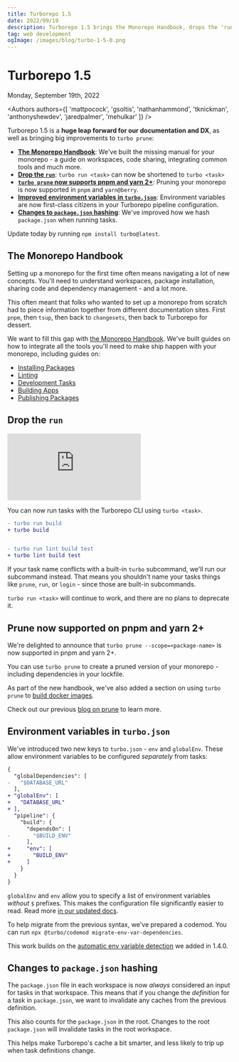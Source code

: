 ```yaml
---
title: Turborepo 1.5
date: 2022/09/19
description: Turborepo 1.5 brings the Monorepo Handbook, drops the 'run' command, improves pruning, and much more!
tag: web development
ogImage: /images/blog/turbo-1-5-0.png
---
```


# Turborepo 1.5


<div className="text-sm mt-2 text-center text-gray-500 dark:text-gray-400">Monday, September 19th, 2022</div>

<Authors authors={[ 'mattpocock', 'gsoltis', 'nathanhammond', 'tknickman', 'anthonyshewdev', 'jaredpalmer', 'mehulkar' ]} />

Turborepo 1.5 is a **huge leap forward for our documentation and DX**, as well as bringing big improvements to `turbo prune`:

- [**The Monorepo Handbook**](#the-monorepo-handbook): We've built the missing manual for your monorepo - a guide on workspaces, code sharing, integrating common tools and much more.
- [**Drop the `run`**](#drop-the-run): `turbo run <task>` can now be shortened to `turbo <task>`
- [**`turbo prune` now supports pnpm and yarn 2+**](#prune-now-supported-on-pnpm-and-yarn-2): Pruning your monorepo is now supported in `pnpm` and `yarn@berry`.
- [**Improved environment variables in `turbo.json`**](#environment-variables-in-turbojson): Environment variables are now first-class citizens in your Turborepo pipeline configuration.
- [**Changes to `package.json` hashing**](#changes-to-packagejson-hashing): We've improved how we hash `package.json` when running tasks.

Update today by running `npm install turbo@latest`.

## The Monorepo Handbook

Setting up a monorepo for the first time often means navigating a lot of new concepts. You'll need to understand workspaces, package installation, sharing code and dependency management - and a lot more.

This often meant that folks who wanted to set up a monorepo from scratch had to piece information together from different documentation sites. First `pnpm`, then `tsup`, then back to `changesets`, then back to Turborepo for dessert.

We want to fill this gap with [the Monorepo Handbook](/docs/handbook). We've built guides on how to integrate all the tools you'll need to make ship happen with your monorepo, including guides on:

- [Installing Packages](/docs/handbook/package-installation)
- [Linting](/docs/handbook/linting)
- [Development Tasks](/docs/handbook/dev)
- [Building Apps](/docs/handbook/building-your-app)
- [Publishing Packages](/docs/handbook/publishing-packages)

## Drop the `run`

<iframe className="max-w-xl h-72 sm:h-96 w-full mt-6" src="https://www.youtube.com/embed/PEgk2v6KntY" title="YouTube video player" frameborder="0" allow="accelerometer; autoplay; clipboard-write; encrypted-media; gyroscope; picture-in-picture"></iframe>

You can now run tasks with the Turborepo CLI using `turbo <task>`.

```diff
- turbo run build
+ turbo build


- turbo run lint build test
+ turbo lint build test
```

If your task name conflicts with a built-in `turbo` subcommand, we'll run our subcommand instead. That means you shouldn't name your tasks things like `prune`, `run`, or `login` - since those are built-in subcommands.

`turbo run <task>` will continue to work, and there are no plans to deprecate it.

## Prune now supported on pnpm and yarn 2+

We're delighted to announce that `turbo prune --scope=<package-name>` is now supported in pnpm and yarn 2+.

You can use `turbo prune` to create a pruned version of your monorepo - including dependencies in your lockfile.

As part of the new handbook, we've also added a section on using `turbo prune` to [build docker images](/docs/handbook/deploying-with-docker).

Check out our previous [blog on prune](/blog/turbo-0-4-0#experimental-pruned-workspaces) to learn more.

## Environment variables in `turbo.json`

We've introduced two new keys to `turbo.json` - `env` and `globalEnv`. These allow environment variables to be configured _separately_ from tasks:

```diff filename="turbo.json"
{
  "globalDependencies": [
-   "$DATABASE_URL"
  ],
+ "globalEnv": [
+   "DATABASE_URL"
+ ],
  "pipeline": {
    "build": {
      "dependsOn": [
-       "$BUILD_ENV"
      ],
+     "env": [
+       "BUILD_ENV"
+     ]
    }
  }
}
```

`globalEnv` and `env` allow you to specify a list of environment variables _without_ `$` prefixes. This makes the configuration file significantly easier to read. Read more [in our updated docs](/docs/core-concepts/caching#altering-caching-based-on-environment-variables).

To help migrate from the previous syntax, we've prepared a codemod. You can run `npx @turbo/codemod migrate-env-var-dependencies`.

This work builds on the [automatic env variable detection](/blog/turbo-1-4-0) we added in 1.4.0.

## Changes to `package.json` hashing

The `package.json` file in each workspace is now _always_ considered an input for tasks in that workspace. This means that if you change the _definition_ for a task in `package.json`, we want to invalidate any caches from the previous definition.

This also counts for the `package.json` in the root. Changes to the root `package.json` will invalidate tasks in the root workspace.

This helps make Turborepo's cache a bit smarter, and less likely to trip up when task definitions change.
